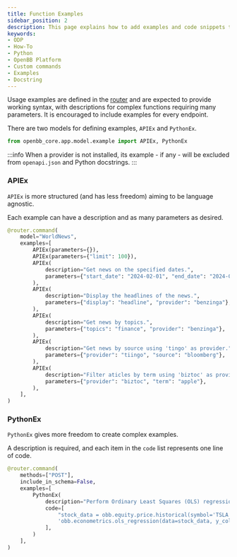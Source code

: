 ```yaml
---
title: Function Examples
sidebar_position: 2
description: This page explains how to add examples and code snippets to API and Python endpoints.
keywords:
- ODP
- How-To
- Python
- OpenBB Platform
- Custom commands
- Examples
- Docstring
---
```



<HeadTitle title="Docstring Examples - Developer | OpenBB Docs" />

Usage examples are defined in the [router](/python/developer/extension_types/router) and are expected to provide working syntax, with descriptions for complex functions requiring many parameters. It is encouraged to include examples for every endpoint.

There are two models for defining examples, `APIEx` and `PythonEx`.

```python
from openbb_core.app.model.example import APIEx, PythonEx
```

:::info
When a provider is not installed, its example - if any - will be excluded from `openapi.json` and Python docstrings.
:::

### APIEx

`APIEx` is more structured (and has less freedom) aiming to be language agnostic.

Each example can have a description and as many parameters as desired.

```python
@router.command(
    model="WorldNews",
    examples=[
        APIEx(parameters={}),
        APIEx(parameters={"limit": 100}),
        APIEx(
            description="Get news on the specified dates.",
            parameters={"start_date": "2024-02-01", "end_date": "2024-02-07"},
        ),
        APIEx(
            description="Display the headlines of the news.",
            parameters={"display": "headline", "provider": "benzinga"},
        ),
        APIEx(
            description="Get news by topics.",
            parameters={"topics": "finance", "provider": "benzinga"},
        ),
        APIEx(
            description="Get news by source using 'tingo' as provider.",
            parameters={"provider": "tiingo", "source": "bloomberg"},
        ),
        APIEx(
            description="Filter aticles by term using 'biztoc' as provider.",
            parameters={"provider": "biztoc", "term": "apple"},
        ),
    ],
)
```

### PythonEx

`PythonEx` gives more freedom to create complex examples.

A description is required, and each item in the `code` list represents one line of code.

```python
@router.command(
    methods=["POST"],
    include_in_schema=False,
    examples=[
        PythonEx(
            description="Perform Ordinary Least Squares (OLS) regression.",
            code=[
                "stock_data = obb.equity.price.historical(symbol='TSLA', start_date='2023-01-01', provider='fmp').to_df()",
                'obb.econometrics.ols_regression(data=stock_data, y_column="close", x_columns=["open", "high", "low"])',
            ],
        )
    ],
)
```
